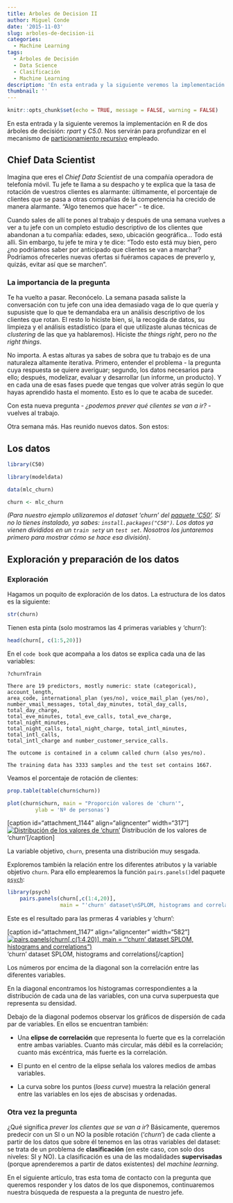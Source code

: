 ```yaml
---
title: Arboles de Decision II
author: Miguel Conde
date: '2015-11-03'
slug: arboles-de-decision-ii
categories:
  - Machine Learning
tags:
  - Árboles de Decisión
  - Data Science
  - Clasificación
  - Machine Learning
description: 'En esta entrada y la siguiente veremos la implementación en R de dos árboles de decisión: rpart y C5.0. Nos servirán para profundizar en el mecanismo de particionamiento recursivo empleado.'
thumbnail: ''
---
```


```r
knitr::opts_chunk$set(echo = TRUE, message = FALSE, warning = FALSE)
```

En esta entrada y la siguiente veremos la implementación en R de dos árboles de decisión: *rpart* y *C5.0*. Nos servirán para profundizar en el mecanismo de 
[particionamiento recursivo](/2015/09/18/arboles-de-decision-i/) empleado.

## Chief Data Scientist

Imagina que eres el *Chief Data Scientist* de una compañía operadora de telefonía móvil. Tu jefe te llama a su despacho y te explica que la tasa de rotación de vuestros clientes es alarmante: últimamente, el porcentaje de clientes que se pasa a otras compañías de la competencia ha crecido de manera alarmante. "Algo tenemos que hacer" - te dice.

Cuando sales de allí te pones al trabajo y después de una semana vuelves a ver a tu jefe con un completo estudio descriptivo de los clientes que abandonan a tu compañía: edades, sexo, ubicación geográfica... Todo está alli. Sin embargo, tu jefe te mira y te dice: "Todo esto está muy bien, pero ¿no podríamos saber por anticipado que clientes se van a marchar? Podríamos ofrecerles nuevas ofertas si fuéramos capaces de preverlo y, quizás, evitar así que se marchen".

### La importancia de la pregunta

Te ha vuelto a pasar. Reconócelo. La semana pasada saliste la conversación con tu jefe con una idea demasiado vaga de lo que quería y supusiste que lo que te demandaba era un análisis descriptivo de los clientes que rotan. El resto lo hiciste bien, si, la recogida de datos, su limpieza y el análisis estadístico (para el que utilizaste alunas técnicas de *clustering* de las que ya hablaremos). Hiciste *the things right*, pero no *the right things*.

No importa. A estas alturas ya sabes de sobra que tu trabajo es de una naturaleza altamente iterativa. Primero, entender el problema - la pregunta cuya respuesta se quiere averiguar; segundo, los datos necesarios para ello; después, modelizar, evaluar y desarrollar (un informe, un producto). Y en cada una de esas fases puede que tengas que volver atrás según lo que hayas aprendido hasta el momento. Esto es lo que te acaba de suceder.

Con esta nueva pregunta - *¿podemos prever qué clientes se van a ir?* - vuelves al trabajo.

Otra semana más. Has reunido nuevos datos. Son estos:

 

## Los datos

```r
library(C50)

library(modeldata)

data(mlc_churn)

churn <- mlc_churn
```

*(Para nuestro ejemplo utilizaremos el dataset 'churn' del [paquete 'C50'](https://cran.r-project.org/web/packages/C50/index.html). Si no lo tienes instalado, ya sabes: `install.packages("C50")`. Los datos ya vienen divididos en un `train set`y un `test set`. Nosotros los juntaremos primero para mostrar cómo se hace esa división)*.


## Exploración y preparación de los datos

### Exploración

Hagamos un poquito de exploración de los datos. La estructura de los datos es la siguiente:

```r
str(churn)
```


Tienen esta pinta (solo mostramos las 4 primeras variables y 'churn'):

```r
head(churn[, c(1:5,20)])
```
    


 

En el `code book` que acompaña a los datos se explica cada una de las variables:

    ?churnTrain

    There are 19 predictors, mostly numeric: state (categorical), account_length, 
    area_code, international_plan (yes/no), voice_mail_plan (yes/no), 
    number_vmail_messages, total_day_minutes, total_day_calls, total_day_charge, 
    total_eve_minutes, total_eve_calls, total_eve_charge, total_night_minutes, 
    total_night_calls, total_night_charge, total_intl_minutes, total_intl_calls, 
    total_intl_charge and number_customer_service_calls.

    The outcome is contained in a column called churn (also yes/no).

    The training data has 3333 samples and the test set contains 1667.

Veamos el porcentaje de rotación de clientes:

```r
prop.table(table(churn$churn))
```


```r
plot(churn$churn, main = "Proporción valores de 'churn'",
         ylab = 'Nº de personas')
```


    

\[caption id="attachment_1144" align="aligncenter" width="317"\][![Distribución de los valores de 'churn'](http://es100x100datascience.com/wp-content/uploads/2015/11/PropChurn1-241x300.png)](http://es100x100datascience.com/wp-content/uploads/2015/11/PropChurn1.png) Distribución de los valores de 'churn'\[/caption\]

La variable objetivo, `churn`, presenta una distribución muy sesgada.

Exploremos también la relación entre los diferentes atributos y la variable objetivo `churn`. Para ello emplearemos la función `pairs.panels()`del paquete [`psych`](https://cran.r-project.org/web/packages/psych/index.html):

```r
library(psych)
    pairs.panels(churn[,c(1:4,20)], 
                 main = "'churn' dataset\nSPLOM, histograms and correlations")
```
    

Este es el resultado para las prmeras 4 variables y 'churn':

\[caption id="attachment_1147" align="aligncenter" width="582"\][![pairs.panels(churn\[,c(1:4,20)\], main = "'churn' dataset SPLOM, histograms and correlations")](http://es100x100datascience.com/wp-content/uploads/2015/11/SPLOM-241x300.png)](http://es100x100datascience.com/wp-content/uploads/2015/11/SPLOM.png) 'churn' dataset SPLOM, histograms and correlations\[/caption\]

Los números por encima de la diagonal son la correlación entre las diferentes variables.

En la diagonal encontramos los histogramas correspondientes a la distribución de cada una de las variables, con una curva superpuesta que representa su densidad.

Debajo de la diagonal podemos observar los gráficos de dispersión de cada par de variables. En ellos se encuentran también:

-   Una **elipse de correlación** que representa lo fuerte que es la correlación entre ambas variables. Cuanto más circular, más débil es la correlación; cuanto más excéntrica, más fuerte es la correlación.

-   El punto en el centro de la elipse señala los valores medios de ambas variables.

-   La curva sobre los puntos (*loess curve*) muestra la relación general entre las variables en los ejes de abscisas y ordenadas.

 

### Otra vez la pregunta

¿Qué significa *prever los clientes que se van a ir*? Básicamente, queremos predecir con un SI o un NO la posible rotación ('*churn*') de cada cliente a partir de los datos que sobre él tenemos en las otras variables del dataset: se trata de un problema de **clasificación** (en este caso, con solo dos niveles: SI y NO). La clasificación es una de las modalidades **supervisadas** (porque aprenderemos a partir de datos existentes) del *machine learning*.

En el siguiente artículo, tras esta toma de contacto con la pregunta que queremos responder y los datos de los que disponemos, continuaremos nuestra búsqueda de respuesta a la pregunta de nuestro jefe.
